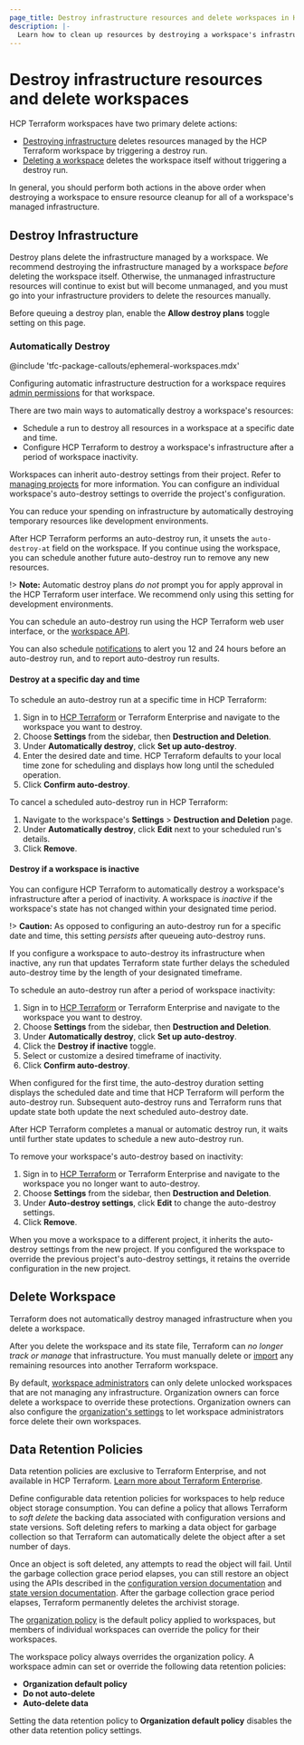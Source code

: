 ```yaml
---
page_title: Destroy infrastructure resources and delete workspaces in HCP Terraform
description: |-
  Learn how to clean up resources by destroying a workspace's infrastructure and deleting a workspace in HCP Terraform.
---
```


# Destroy infrastructure resources and delete workspaces

HCP Terraform workspaces have two primary delete actions:

- [Destroying infrastructure](#destroy-infrastructure) deletes resources managed by the HCP Terraform workspace by triggering a destroy run.
- [Deleting a workspace](#delete-workspaces) deletes the workspace itself without triggering a destroy run.

In general, you should perform both actions in the above order when destroying a workspace to ensure resource cleanup for all of a workspace's managed infrastructure.

## Destroy Infrastructure

Destroy plans delete the infrastructure managed by a workspace. We recommend destroying the infrastructure managed by a workspace _before_ deleting the workspace itself. Otherwise, the unmanaged infrastructure resources will continue to exist but will become unmanaged, and you must go into your infrastructure providers to delete the resources manually.

Before queuing a destroy plan, enable the **Allow destroy plans** toggle setting on this page.

### Automatically Destroy

<!-- BEGIN: TFC:only name:pnp-callout -->
@include 'tfc-package-callouts/ephemeral-workspaces.mdx'
<!-- END: TFC:only name:pnp-callout -->

Configuring automatic infrastructure destruction for a workspace requires [admin permissions](/terraform/cloud-docs/users-teams-organizations/permissions#workspace-admins) for that workspace.

There are two main ways to automatically destroy a workspace's resources:
* Schedule a run to destroy all resources in a workspace at a specific date and time.
* Configure HCP Terraform to destroy a workspace's infrastructure after a period of workspace inactivity.

Workspaces can inherit auto-destroy settings from their project. Refer to [managing projects](/terraform/cloud-docs/projects/manage#automatically-destroy-inactive-workspaces) for more information. You can configure an individual workspace's auto-destroy settings to override the project's configuration.

You can reduce your spending on infrastructure by automatically destroying temporary resources like development environments.

After HCP Terraform performs an auto-destroy run, it unsets the `auto-destroy-at` field on the workspace. If you continue using the workspace, you can schedule another future auto-destroy run to remove any new resources. 

!> **Note:** Automatic destroy plans _do not_ prompt you for apply approval in the HCP Terraform user interface. We recommend only using this setting for development environments.

You can schedule an auto-destroy run using the HCP Terraform web user interface, or the [workspace API](/terraform/cloud-docs/api-docs/workspaces).

You can also schedule [notifications](/terraform/cloud-docs/workspaces/settings/notifications) to alert you 12 and 24 hours before an auto-destroy run, and to report auto-destroy run results.

#### Destroy at a specific day and time

To schedule an auto-destroy run at a specific time in HCP Terraform:
1. Sign in to [HCP Terraform](https://app.terraform.io/) or Terraform Enterprise and navigate to the workspace you want to destroy.
1. Choose **Settings** from the sidebar, then **Destruction and Deletion**.
1. Under **Automatically destroy**, click **Set up auto-destroy**.
1. Enter the desired date and time. HCP Terraform defaults to your local time zone for scheduling and displays how long until the scheduled operation.
1. Click **Confirm auto-destroy**.

To cancel a scheduled auto-destroy run in HCP Terraform:
1. Navigate to the workspace's **Settings** > **Destruction and Deletion** page.
1. Under **Automatically destroy**, click **Edit** next to your scheduled run's details.
1. Click **Remove**.

#### Destroy if a workspace is inactive

You can configure HCP Terraform to automatically destroy a workspace's infrastructure after a period of inactivity.
A workspace is _inactive_ if the workspace's state has not changed within your designated time period.

!> **Caution:** As opposed to configuring an auto-destroy run for a specific date and time, this setting _persists_ after queueing auto-destroy runs.

If you configure a workspace to auto-destroy its infrastructure when inactive, any run that updates Terraform state further delays the scheduled auto-destroy time by the length of your designated timeframe.

To schedule an auto-destroy run after a period of workspace inactivity:
1. Sign in to [HCP Terraform](https://app.terraform.io/) or Terraform Enterprise and navigate to the workspace you want to destroy.
1. Choose **Settings** from the sidebar, then **Destruction and Deletion**.
1. Under **Automatically destroy**, click **Set up auto-destroy**.
1. Click the **Destroy if inactive** toggle.
1. Select or customize a desired timeframe of inactivity.
1. Click **Confirm auto-destroy**.

When configured for the first time, the auto-destroy duration setting displays the scheduled date and time that HCP Terraform will perform the auto-destroy run.
Subsequent auto-destroy runs and Terraform runs that update state both update the next scheduled auto-destroy date.

After HCP Terraform completes a manual or automatic destroy run, it waits until further state updates to schedule a new auto-destroy run.

To remove your workspace's auto-destroy based on inactivity:
1. Sign in to [HCP Terraform](https://app.terraform.io/) or Terraform Enterprise and navigate to the workspace you no longer want to auto-destroy.
1. Choose **Settings** from the sidebar, then **Destruction and Deletion**.
1. Under **Auto-destroy settings**, click **Edit** to change the auto-destroy settings.
1. Click **Remove**.

When you move a workspace to a different project, it inherits the auto-destroy settings from the new project. If you configured the workspace to override the previous project's auto-destroy settings, it retains the override configuration in the new project.


## Delete Workspace

Terraform does not automatically destroy managed infrastructure when you delete a workspace.

After you delete the workspace and its state file, Terraform can _no longer track or manage_ that infrastructure. You must manually delete or [import](/terraform/cli/commands/import) any remaining resources into another Terraform workspace.

By default, [workspace administrators](/terraform/cloud-docs/users-teams-organizations/permissions#workspace-admins) can only delete unlocked workspaces that are not managing any infrastructure. Organization owners can force delete a workspace to override these protections. Organization owners can also configure the [organization's settings](/terraform/cloud-docs/users-teams-organizations/organizations#general) to let workspace administrators force delete their own workspaces.

## Data Retention Policies

<EnterpriseAlert>
Data retention policies are exclusive to Terraform Enterprise, and not available in HCP Terraform. <a href="https://developer.hashicorp.com/terraform/enterprise">Learn more about Terraform Enterprise</a>.
</EnterpriseAlert>

Define configurable data retention policies for workspaces to help reduce object storage consumption. You can define a policy that allows Terraform to _soft delete_ the backing data associated with configuration versions and state versions. Soft deleting refers to marking a data object for garbage collection so that Terraform can automatically delete the object after a set number of days.

Once an object is soft deleted, any attempts to read the object will fail. Until the garbage collection grace period elapses, you can still restore an object using the APIs described in the [configuration version documentation](/terraform/enterprise/api-docs/configuration-versions) and [state version documentation](/terraform/enterprise/api-docs/state-versions). After the garbage collection grace period elapses, Terraform permanently deletes the archivist storage.

The [organization policy](/terraform/enterprise/users-teams-organizations/organizations#destruction-and-deletion) is the default policy applied to workspaces, but members of individual workspaces can override the policy for their workspaces.

The workspace policy always overrides the organization policy. A workspace admin can set or override the following data retention policies:

- **Organization default policy**
- **Do not auto-delete**
- **Auto-delete data**

Setting the data retention policy to **Organization default policy** disables the other data retention policy settings.
